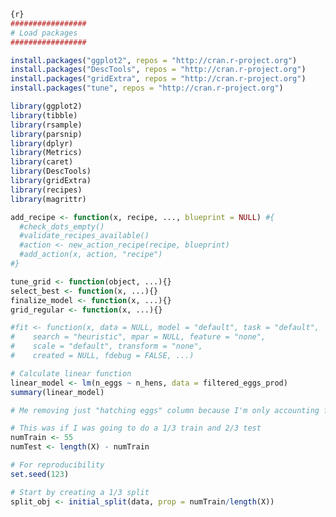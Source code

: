 ```r

{r}
#################
# Load packages
#################

install.packages("ggplot2", repos = "http://cran.r-project.org")
install.packages("DescTools", repos = "http://cran.r-project.org")
install.packages("gridExtra", repos = "http://cran.r-project.org")
install.packages("tune", repos = "http://cran.r-project.org")

library(ggplot2)
library(tibble)
library(rsample)
library(parsnip)
library(dplyr)
library(Metrics)
library(caret)
library(DescTools)
library(gridExtra)
library(recipes)
library(magrittr)

add_recipe <- function(x, recipe, ..., blueprint = NULL) #{
  #check_dots_empty()
  #validate_recipes_available()
  #action <- new_action_recipe(recipe, blueprint)
  #add_action(x, action, "recipe")
#}

tune_grid <- function(object, ...){}
select_best <- function(x, ...){}
finalize_model <- function(x, ...){}
grid_regular <- function(x, ...){}

#fit <- function(x, data = NULL, model = "default", task = "default", 
#    search = "heuristic", mpar = NULL, feature = "none", 
#    scale = "default", transform = "none", 
#    created = NULL, fdebug = FALSE, ...)

# Calculate linear function
linear_model <- lm(n_eggs ~ n_hens, data = filtered_eggs_prod)
summary(linear_model)
```

```r

# Me removing just "hatching eggs" column because I'm only accounting for caged egg production. 

# This was if I was going to do a 1/3 train and 2/3 test 
numTrain <- 55
numTest <- length(X) - numTrain

# For reproducibility
set.seed(123)

# Start by creating a 1/3 split
split_obj <- initial_split(data, prop = numTrain/length(X))
```
